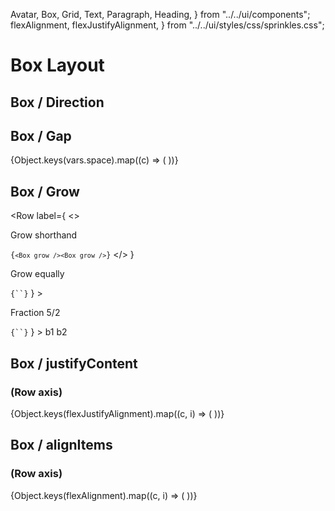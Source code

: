   Avatar,
  Box,
  Grid,
  Text,
  Paragraph,
  Heading,
} from "../../ui/components";
  flexAlignment,
  flexJustifyAlignment,
} from "../../ui/styles/css/sprinkles.css";

<Meta title="Style Guide/Layout" />

# Box Layout

## Box / Direction

<Row label="Column (default)">
  <Box border="strong" padding="sm" gap="md" direction="column">
    <Square />
    <Square />
    <Square />
  </Box>
</Row>

<Row label="Row">
  <Box border="strong" padding="sm" gap="md" direction="row">
    <Square />
    <Square />
    <Square />
  </Box>
</Row>

## Box / Gap

<Box>
  {Object.keys(vars.space).map((c) => (
    <Row key={c} label={c}>
      <Box direction="row" border="strong" padding="sm" gap={c}>
        <Square />
        <Square />
        <Square />
      </Box>
    </Row>
  ))}
</Box>

## Box / Grow

<Row
  label={
    <>
      <p>Grow shorthand</p>
      <code>{`<Box grow /><Box grow />`}</code>
    </>
  }
>
  <Box gap="md">
    <Box direction="row" border="strong">
      <Box padding="sm" borderRight="strong" grow></Box>
      <Box padding="sm" centerContent={true}></Box>
    </Box>
  </Box>
</Row>
<Row
  label={
    <>
      <p>Grow equally</p>
      <code>{`<Box grow /><Box grow />`}</code>
    </>
  }
>
  <Box gap="md">
    <Box direction="row" border="strong">
      <Box grow padding="sm" borderRight="strong"></Box>
      <Box grow padding="sm" centerContent={true}></Box>
    </Box>
  </Box>
</Row>
<Row
  label={
    <>
      <p>Fraction 5/2 </p>
      <code>{`<Box grow="x5"><Box grow="x2" />`}</code>
    </>
  }
>
  <Box gap="md">
    <Box direction="row" border="strong">
      <Box grow={"x4"} padding="sm" borderRight="strong">
        b1
      </Box>
      <Box grow={"x2"} padding="sm" centerContent={true}>
        b2
      </Box>
    </Box>
  </Box>
</Row>

## Box / justifyContent

### (Row axis)

<Box>
  {Object.keys(flexJustifyAlignment).map((c, i) => (
    <Row key={c} label={c}>
      <Box
        padding="sm"
        gap="sm"
        aspectRatio="3/1"
        direction="row"
        border="strong"
        justifyContent={c}
      >
        <Square />
        <Square />
      </Box>
    </Row>
  ))}
</Box>

## Box / alignItems

### (Row axis)

<Box>
  {Object.keys(flexAlignment).map((c, i) => (
    <Row key={c} label={c}>
      <Box
        padding="sm"
        gap="sm"
        direction="row"
        aspectRatio="3/1"
        border="strong"
        alignItems={c}
      >
        <Square />
        <Square />
      </Box>
    </Row>
  ))}
</Box>
